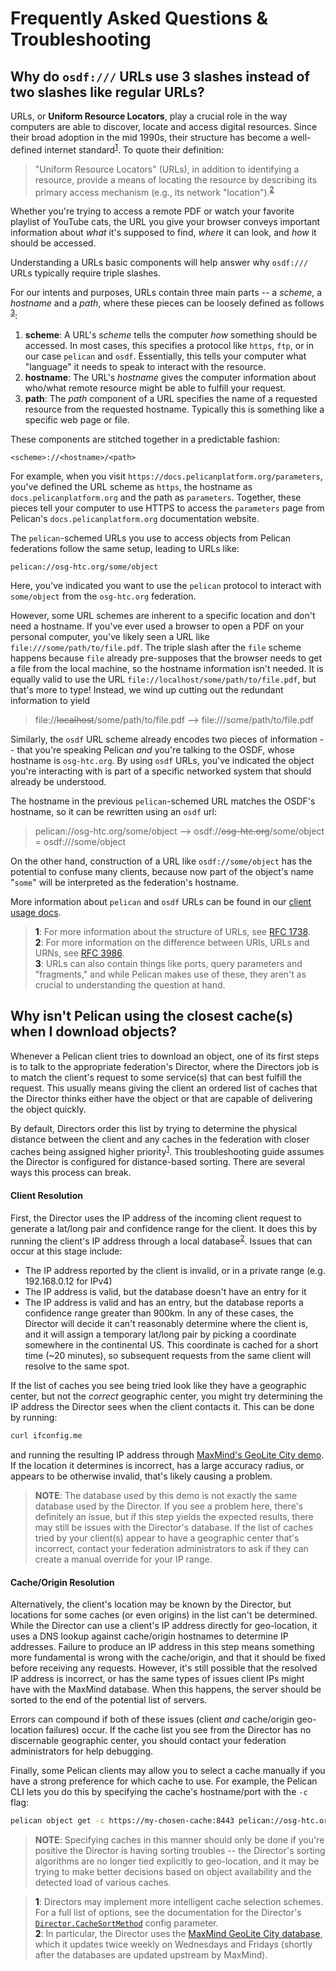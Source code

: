 # Frequently Asked Questions & Troubleshooting

## Why do `osdf:///` URLs use 3 slashes instead of two slashes like regular URLs?

URLs, or **Uniform Resource Locators**, play a crucial role in the way computers are able to discover, locate and access digital resources. Since
their broad adoption in the mid 1990s, their structure has become a well-defined internet standard<sup>[1](#triple-slash-fn1)</sup>. To quote their
definition:
> "Uniform Resource Locators" (URLs), in addition to identifying
  a resource, provide a means of locating the resource by describing its
  primary access mechanism (e.g., its network "location").<sup>[2](#triple-slash-fn2)</sup>

Whether you're trying to access a remote PDF or watch your favorite playlist of YouTube cats, the URL you give your browser conveys important
information about _what_ it's supposed to find, _where_ it can look, and _how_ it should be accessed.

Understanding a URLs basic components will help answer why `osdf:///` URLs typically require triple slashes.

For our intents and purposes, URLs contain three main parts -- a _scheme_, a _hostname_ and a _path_, where these pieces can be loosely defined as follows
<sup>[3](#triple-slash-fn3)</sup>:
1. **scheme**: A URL's _scheme_ tells the computer _how_ something should be accessed. In most cases, this specifies a protocol like `https`, `ftp`,
or in our case `pelican` and `osdf`. Essentially, this tells your computer what "language" it needs to speak to interact with the resource.
2. **hostname**: The URL's _hostname_ gives the computer information about who/what remote resource might be able to fulfill your request. 
3. **path**: The _path_ component of a URL specifies the name of a requested resource from the requested hostname. Typically this is something like
a specific web page or file.

These components are stitched together in a predictable fashion:
```
<scheme>://<hostname>/<path>
```

For example, when you visit `https://docs.pelicanplatform.org/parameters`, you've defined the URL scheme as `https`, the hostname as
`docs.pelicanplatform.org` and the path as `parameters`. Together, these pieces tell your computer to use HTTPS to access the `parameters` page from
Pelican's `docs.pelicanplatform.org` documentation website.

The `pelican`-schemed URLs you use to access objects from Pelican federations follow the same setup, leading to URLs like:
```
pelican://osg-htc.org/some/object
```
Here, you've indicated you want to use the `pelican` protocol to interact with `some/object` from the `osg-htc.org` federation.

However, some URL schemes are inherent to a specific location and don't need a hostname. If you've ever used a browser to open a PDF on your personal
computer, you've likely seen a URL like `file:///some/path/to/file.pdf`. The triple slash after the `file` scheme happens because `file` already pre-supposes
that the browser needs to get a file from the local machine, so the hostname information isn't needed. It is equally valid to use the URL
`file://localhost/some/path/to/file.pdf`, but that's more to type! Instead, we wind up cutting out the redundant information to yield
> file://~~localhost~~/some/path/to/file.pdf --> file:///some/path/to/file.pdf

Similarly, the `osdf` URL scheme already encodes two pieces of information -- that you're speaking Pelican _and_ you're talking to the OSDF, whose
hostname is `osg-htc.org`. By using `osdf` URLs, you've indicated the object you're interacting with is part of a specific networked system that should
already be understood.

The hostname in the previous `pelican`-schemed URL matches the OSDF's hostname, so it can be rewritten using an `osdf` url:
> pelican://osg-htc.org/some/object --> osdf://~~osg-htc.org~~/some/object = osdf:///some/object

On the other hand, construction of a URL like `osdf://some/object` has the potential to confuse many clients, because now part of the object's name "`some`"
will be interpreted as the federation's hostname.

More information about `pelican` and `osdf` URLs can be found in our [client usage docs](./getting-data-with-pelican/client#the-different-pelican-url-schemes).

> <a id="triple-slash-fn1">**1**</a>: For more information about the structure of URLs, see [RFC 1738](https://www.rfc-editor.org/rfc/rfc1738).<br />
  <a id="triple-slash-fn2">**2**</a>: For more information on the difference between URIs, URLs and URNs, see [RFC 3986](https://www.rfc-editor.org/rfc/rfc3986#section-1.1.3).<br />
  <a id="triple-slash-fn3">**3**</a>: URLs can also contain things like ports, query parameters and "fragments," and while Pelican makes use of these, they aren't as crucial to understanding
  the question at hand.

## Why isn't Pelican using the closest cache(s) when I download objects?
Whenever a Pelican client tries to download an object, one of its first steps is to talk to the appropriate federation's Director, where the Directors job is to
match the client's request to some service(s) that can best fulfill the request. This usually means giving the client an ordered list of caches that the Director
thinks either have the object or that are capable of delivering the object quickly.

By default, Directors order this list by trying to determine the physical distance between the client and any caches in the federation with closer caches
being assigned higher priority<sup>[1](#geoloc-fn1)</sup>. This troubleshooting guide assumes the Director is configured for distance-based sorting.
There are several ways this process can break.

#### Client Resolution
First, the Director uses the IP address of the incoming client request to generate a lat/long pair and confidence range for the client. It does this by running
the client's IP address through a local database<sup>[2](#geoloc-fn2)</sup>. Issues that can occur at this stage include:
- The IP address reported by the client is invalid, or in a private range (e.g. 192.168.0.12 for IPv4)
- The IP address is valid, but the database doesn't have an entry for it
- The IP address is valid and has an entry, but the database reports a confidence range greater than 900km.
In any of these cases, the Director will decide it can't reasonably determine where the client is, and it will assign a temporary lat/long pair by picking
a coordinate somewhere in the continental US. This coordinate is cached for a short time (~20 minutes), so subsequent requests from the same client will resolve to the
same spot.

If the list of caches you see being tried look like they have a geographic center, but not the _correct_ geographic center, you might try determining the IP
address the Director sees when the client contacts it. This can be done by running:
```bash
curl ifconfig.me
```
and running the resulting IP address through [MaxMind's GeoLite City demo](https://www.maxmind.com/en/geoip-demo). If the location it determines is incorrect,
has a large accuracy radius, or appears to be otherwise invalid, that's likely causing a problem.
> **NOTE**: The database used by this demo is not exactly the same database used by the Director. If you see a problem here, there's definitely an issue, but if
this step yields the expected results, there may still be issues with the Director's database. If the list of caches tried by your client(s) appear to have a
geographic center that's incorrect, contact your federation administrators to ask if they can create a manual override for your IP range.

#### Cache/Origin Resolution
Alternatively, the client's location may be known by the Director, but locations for some caches (or even origins) in the list can't be determined. While the
Director can use a client's IP address directly for geo-location, it uses a DNS lookup against cache/origin hostnames to determine IP addresses. Failure to produce
an IP address in this step means something more fundamental is wrong with the cache/origin, and that it should be fixed before receiving any requests. However,
it's still possible that the resolved IP address is incorrect, or has the same types of issues client IPs might have with the MaxMind database. When this happens,
the server should be sorted to the end of the potential list of servers.

Errors can compound if both of these issues (client _and_ cache/origin geo-location failures) occur. If the cache list you see from the Director has no discernable
geographic center, you should contact your federation administrators for help debugging.

Finally, some Pelican clients may allow you to select a cache manually if you have a strong preference for which cache to use.
For example, the Pelican CLI lets you do this by specifying the cache's hostname/port with the `-c` flag:
```bash
pelican object get -c https://my-chosen-cache:8443 pelican://osg-htc.org/some/object
```
> **NOTE**: Specifying caches in this manner should only be done if you're positive the Director is having sorting troubles -- the Director's sorting algorithms
are no longer tied explicitly to geo-location, and it may be trying to make better decisions based on object availability and the detected load of various caches.

> <a id="geoloc-fn1">**1**</a>: Directors may implement more intelligent cache selection schemes. For a full list of options, see the documentation for the 
  Director's [`Director.CacheSortMethod`](./parameters.mdx#Director-CacheSortMethod) config parameter.<br />
  <a id="geoloc-fn2">**2**</a>: In particular, the Director uses the [MaxMind GeoLite City database](https://www.maxmind.com/en/geolite-free-ip-geolocation-data), which it
  updates twice weekly on Wednesdays and Fridays (shortly after the databases are updated upstream by MaxMind).<br />
